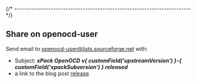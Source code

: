 

{/* ------------------------------------------------------------------------ */}

## Share on openocd-user

Send email to <a href="mailto:openocd-user@lists.sourceforge.net">openocd-user@lists.sourceforge.net</a> with:

- Subject: _**xPack OpenOCD v{ customField('upstreamVersion') }-{ customField('xpackSubversion') } released**_
- a link to the blog post
  [release]( https://xpack-dev-tools.github.io/openocd-xpack/blog/)
